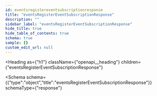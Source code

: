 ```yaml
---
id: eventsregistereventsubscriptionresponse
title: "eventsRegisterEventSubscriptionResponse"
description: ""
sidebar_label: "eventsRegisterEventSubscriptionResponse"
hide_title: true
hide_table_of_contents: true
schema: true
sample: {}
custom_edit_url: null
---
```



<Heading
  as={"h1"}
  className={"openapi__heading"}
  children={"eventsRegisterEventSubscriptionResponse"}
>
</Heading>





<Schema
  schema={{"type":"object","title":"eventsRegisterEventSubscriptionResponse"}}
  schemaType={"response"}
>
  
</Schema>
            